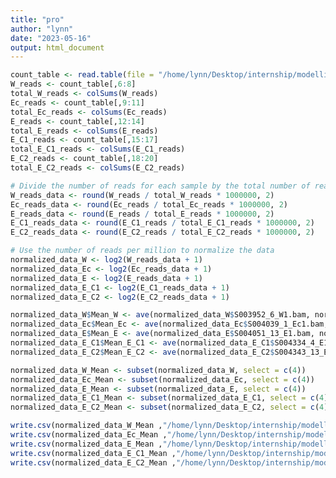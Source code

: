 ```yaml
---
title: "pro"
author: "lynn"
date: "2023-05-16"
output: html_document
---
```

```r
count_table <- read.table(file = "/home/lynn/Desktop/internship/modelling/test/count.txt", sep="\t", header=TRUE, row.names = 1)
W_reads <- count_table[,6:8]
total_W_reads <- colSums(W_reads)
Ec_reads <- count_table[,9:11]
total_Ec_reads <- colSums(Ec_reads)
E_reads <- count_table[,12:14]
total_E_reads <- colSums(E_reads)
E_C1_reads <- count_table[,15:17]
total_E_C1_reads <- colSums(E_C1_reads)
E_C2_reads <- count_table[,18:20]
total_E_C2_reads <- colSums(E_C2_reads)
```

```r
# Divide the number of reads for each sample by the total number of reads, multiply by 1,000,000 and round to 2 decimal places to get the number of reads per million
W_reads_data <- round(W_reads / total_W_reads * 1000000, 2)
Ec_reads_data <- round(Ec_reads / total_Ec_reads * 1000000, 2)
E_reads_data <- round(E_reads / total_E_reads * 1000000, 2)
E_C1_reads_data <- round(E_C1_reads / total_E_C1_reads * 1000000, 2)
E_C2_reads_data <- round(E_C2_reads / total_E_C2_reads * 1000000, 2)
```


```r
# Use the number of reads per million to normalize the data
normalized_data_W <- log2(W_reads_data + 1)
normalized_data_Ec <- log2(Ec_reads_data + 1)
normalized_data_E <- log2(E_reads_data + 1)
normalized_data_E_C1 <- log2(E_C1_reads_data + 1)
normalized_data_E_C2 <- log2(E_C2_reads_data + 1)
```

```r
normalized_data_W$Mean_W <- ave(normalized_data_W$S003952_6_W1.bam, normalized_data_W$S003953_7_W2.bam, normalized_data_W$S003954_8_W3.bam)
normalized_data_Ec$Mean_Ec <- ave(normalized_data_Ec$S004039_1_Ec1.bam, normalized_data_Ec$S004040_2_Ec2.bam, normalized_data_Ec$S004041_3_Ec3.bam)
normalized_data_E$Mean_E <- ave(normalized_data_E$S004051_13_E1.bam, normalized_data_E$S004052_14_E2.bam, normalized_data_E$S004053_15_E3.bam)
normalized_data_E_C1$Mean_E_C1 <- ave(normalized_data_E_C1$S004334_4_E1_C21E9.bam, normalized_data_E_C1$S004335_5_E2_C21E9.bam, normalized_data_E_C1$S004336_6_E3_C21E9.bam)
normalized_data_E_C2$Mean_E_C2 <- ave(normalized_data_E_C2$S004343_13_E1_C20E17.bam, normalized_data_E_C2$S004344_14_E2_C20E17.bam, normalized_data_E_C2$S004345_15_E3_C20E17.bam)
```

```r
normalized_data_W_Mean <- subset(normalized_data_W, select = c(4))
normalized_data_Ec_Mean <- subset(normalized_data_Ec, select = c(4))
normalized_data_E_Mean <- subset(normalized_data_E, select = c(4))
normalized_data_E_C1_Mean <- subset(normalized_data_E_C1, select = c(4))
normalized_data_E_C2_Mean <- subset(normalized_data_E_C2, select = c(4))
```

```r
write.csv(normalized_data_W_Mean ,"/home/lynn/Desktop/internship/modelling/test/normalized_counts_W.csv", sep = "\t")
write.csv(normalized_data_Ec_Mean ,"/home/lynn/Desktop/internship/modelling/test/normalized_counts_Ec.csv", sep = "\t")
write.csv(normalized_data_E_Mean ,"/home/lynn/Desktop/internship/modelling/test/normalized_counts_E.csv", sep = "\t")
write.csv(normalized_data_E_C1_Mean ,"/home/lynn/Desktop/internship/modelling/test/normalized_counts_E_C1.csv", sep = "\t")
write.csv(normalized_data_E_C2_Mean ,"/home/lynn/Desktop/internship/modelling/test/normalized_counts_E_C2.csv", sep = "\t")
```